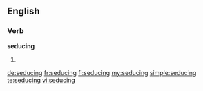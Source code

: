 ==English==

===Verb===
'''seducing'''

# {{present participle of|seduce}}

[[de:seducing]]
[[fr:seducing]]
[[fi:seducing]]
[[my:seducing]]
[[simple:seducing]]
[[te:seducing]]
[[vi:seducing]]